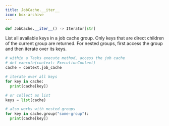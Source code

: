 ```yaml
---
title: JobCache.__iter__
icon: box-archive
---
```


```python
def JobCache.__iter__() -> Iterator[str]
```

List all available keys in a job cache group. Only keys that are direct children of the current group are returned.
For nested groups, first access the group and then iterate over its keys.

<RequestExample>

```python Python
# within a Tasks execute method, access the job cache
# def execute(context: ExecutionContext)
cache = context.job_cache

# iterate over all keys
for key in cache:
  print(cache[key])

# or collect as list
keys = list(cache)

# also works with nested groups
for key in cache.group("some-group"):
  print(cache[key])
```

</RequestExample>
